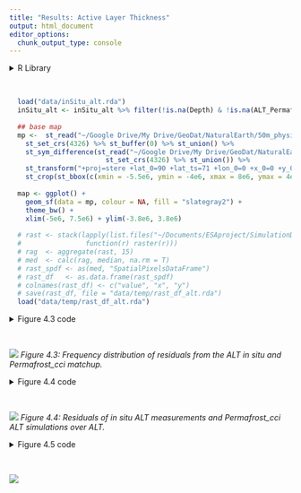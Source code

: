 ```yaml
---
title: "Results: Active Layer Thickness"
output: html_document
editor_options: 
  chunk_output_type: console
---
```


<style type="text/css">
.main-container {
  max-width: 1400px;
  margin-left: auto;
  margin-right: auto;
}
</style>


<details>
  <summary>R Library</summary>
  ```r
  library(readxl)
  library(ncdf4)
  library(raster)
  library(tidyverse)
  library(ggforce)
  library(grid)
  library(mgcv)
  library(sf)
  sf::sf_use_s2(FALSE)
  ```
</details><br/> 

```r
  load("data/inSitu_alt.rda")
  inSitu_alt <- inSitu_alt %>% filter(!is.na(Depth) & !is.na(ALT_Permafrost_cci))
  
  ## base map
  mp <-  st_read("~/Google Drive/My Drive/GeoDat/NaturalEarth/50m_physical/ne_50m_land/ne_50m_land.shp", quiet = TRUE) %>% 
    st_set_crs(4326) %>% st_buffer(0) %>% st_union() %>%
    st_sym_difference(st_read("~/Google Drive/My Drive/GeoDat/NaturalEarth/110m_physical/ne_110m_lakes/ne_110m_lakes.shp", quiet = TRUE) %>% 
                        st_set_crs(4326) %>% st_union()) %>%
    st_transform("+proj=stere +lat_0=90 +lat_ts=71 +lon_0=0 +x_0=0 +y_0=0 +datum=WGS84 +units=m +no_defs") %>%
    st_crop(st_bbox(c(xmin = -5.5e6, ymin = -4e6, xmax = 8e6, ymax = 4e6)))
  
  map <- ggplot() +
    geom_sf(data = mp, colour = NA, fill = "slategray2") +
    theme_bw() +
    xlim(-5e6, 7.5e6) + ylim(-3.8e6, 3.8e6)
  
  # rast <- stack(lapply(list.files("~/Documents/ESAproject/SimulationData/ActiveLayerThickness/", full.names = T),
  #                function(r) raster(r)))
  # rag  <- aggregate(rast, 15)
  # med  <- calc(rag, median, na.rm = T)
  # rast_spdf <- as(med, "SpatialPixelsDataFrame")
  # rast_df   <- as.data.frame(rast_spdf)
  # colnames(rast_df) <- c("value", "x", "y")
  # save(rast_df, file = "data/temp/rast_df_alt.rda")
  load("data/temp/rast_df_alt.rda")
```

<details>
  <summary>Figure 4.3 code</summary>
  ```r
  subDat <- inSitu_alt %>% as_tibble() %>%mutate(ALT_Permafrost_cci = ALT_Permafrost_cci*100,
                                  delta = Depth - ALT_Permafrost_cci)
  
    png("figures/Figure_4.3.png", width = 20, height = 15, units = "cm", res = 250)
    ggplot(NULL, aes(x)) +
      geom_histogram(data = subDat, mapping = aes(x = delta), binwidth=5, position="dodge", fill = "maroon4", col = "black")  +
      geom_label(aes(x = 160, y = 180), size = 5,
        label = paste("Summary statistics in [cm]", "\nMean: ", round(mean(subDat$delta, na.rm = T), 1), 
        "\nMedian: ", round(median(subDat$delta, na.rm = T), 1), "\nSD: ", round(sd(subDat$delta, na.rm = T), 1)),
        hjust = 0) +
      theme_bw() +
      xlim(-250, 500) +
      ylim(0, 220) +
      labs(fill='', x = "ALT [cm]", y = "Percentage") +
      theme(text = element_text(size=rel(4)),
            legend.text = element_text(size=14))
    dev.off()  
  ```
</details><br/> 

![](figures/Figure_4.3.png)
_Figure 4.3: Frequency distribution of residuals from the ALT in situ and Permafrost_cci matchup._

<details>
  <summary>Figure 4.4 code</summary>
  ```r
  ###################
  #### Residuals ####
  ###################
  predInterval <- function(x, newdat, lower = .025, upper = 0.975) {
      
        model  = x
      
        p          <- predict(model, newdat, type = "link", se.fit = TRUE)
        upr        <- p$fit + (2 * p$se.fit)
        lwr        <- p$fit - (2 * p$se.fit)
        newdat$upr <- model$family$linkinv(upr)
        newdat$lwr <- model$family$linkinv(lwr)
        newdat$fit <- predict(model, newdat)
        
        beta      <- coef(model)
        V         <- vcov(model)
        num_beta_vecs <- 10000
        Cv            <- chol(V)
        nus         <- rnorm(num_beta_vecs * length(beta))
        beta_sims   <- beta + t(Cv) %*% matrix(nus, nrow = length(beta), ncol = num_beta_vecs)
        covar_sim   <- predict(model, newdata = newdat, type = "lpmatrix")
        linpred_sim <- covar_sim %*% beta_sims
        invlink     <- function(x) x
        exp_val_sim <- invlink(linpred_sim)
        y_sim       <- matrix(rnorm(n = prod(dim(exp_val_sim)), mean = exp_val_sim, sd = summary(model)$scale), 
                        nrow = nrow(exp_val_sim), 
                        ncol = ncol(exp_val_sim))
        
        out <- as.data.frame(t(apply(y_sim, 1, quantile, prob = c(lower, upper))))
          names(out)[1:2] <- c("plwr", "pupr")
          
        cbind(newdat, out)
    }
  
  model   <- gam(delta ~ s(Depth), data = subDat)
      
  newdat  <- data.frame(Depth = seq(0, 1500, length = 200))
  dat     <- lapply(list(model), predInterval, newdat = newdat)
    
  
  pl1 <- ggplot(NULL, aes(x, y)) +
    geom_point(subDat, mapping = aes(x = Depth, y = delta), alpha = 0.5, shape = 16, col  = "maroon4", size = 2) + 
    geom_abline(slope = 0, intercept = 0, linetype = "dashed") +
    geom_ribbon(data = dat[[1]], mapping = aes(x = Depth, y = fit, ymin = lwr, ymax = upr), alpha = 0.15, fill = "grey10") +
    geom_line(data   = dat[[1]], mapping = aes(x = Depth, y = fit), col = "grey10", size = 1) +
    theme_bw() +
    labs(x = "", y = "") +
    theme(text = element_text(size=rel(4)))
  
  p <- c(0.025, 0.5, 0.975)
  p_names <- map_chr(p, ~paste0(.x*100, "%"))
  p_funs <- map(p, ~partial(quantile, probs = .x, na.rm = TRUE))
  
  boxDat <- subDat %>% filter(Depth <= 500) %>%
    mutate(groupD = cut(Depth, seq(0, 500, 100), labels = FALSE)) %>%
    group_by(groupD) %>% summarize_at(vars(delta), funs(!!!p_funs))
  names(boxDat) <- c("groupD", "lower", "median", "upper")
  
  
  pl2 <- ggplot(NULL, aes(x, y)) +
    geom_point(subDat, mapping = aes(x = Depth, y = delta), alpha = 0.5, shape = 16, col  = "maroon4", size = 2) + 
    geom_abline(slope = 0, intercept = 0, linetype = "dashed") +
    geom_ribbon(data = dat[[1]], mapping = aes(x = Depth, y = fit, ymin = lwr, ymax = upr), alpha = 0.15, fill = "grey10") +
    geom_line(data   = dat[[1]], mapping = aes(x = Depth, y = fit), col = "grey10", size = 1) +
    geom_segment(boxDat, mapping = aes(x = ((groupD -1) * 100) + 50, xend = ((groupD -1) * 100) + 50, y = lower, yend = upper), size = 1.2) +
    geom_point(boxDat,  mapping = aes(x = ((groupD -1) * 100) + 50, y = median), size = 4, shape = 16) +
    geom_label(boxDat, mapping = aes(x = ((groupD -1) * 100) + 50, y = median + 190, 
      label = paste("2.5%: ", upper, "\nMedian: ", median, "\n97.5%: ", lower)), size = 2) +
    theme_bw() +
    xlim(0,500) + ylim(-250, 550) +
    labs(x = "", y = "") +
    theme(text = element_text(size=rel(4)))
  
  
  png("figures/Figure_4.4.png", width = 20, height = 10, units = "cm", res = 250)
  gridExtra::grid.arrange(pl1, pl2, nrow =1, widths = c(1,1.5), bottom = "in situ ALT [cm]", left = "Residuals in situ and Permafrost_cci ALT [cm]")
  dev.off()
  ```
</details><br/> 

![](figures/Figure_4.4.png)
_Figure 4.4: Residuals of in situ ALT measurements and Permafrost_cci ALT simulations over ALT._

<details>
  <summary>Figure 4.5 code</summary>
  ```r
  maxTab <- subDat %>% group_by(Name) %>% mutate(maxRes = max(abs(delta)/100, na.rm = T)) %>%
    filter(!duplicated(Name)) %>% arrange((maxRes))
  
  crds_pts <- st_as_sf(maxTab, coords = c("Longitude", "Latitude")) %>% st_set_crs(4326) %>%
      st_transform("+proj=stere +lat_0=90 +lat_ts=71 +lon_0=0 +x_0=0 +y_0=0 +datum=WGS84 +units=m +no_defs") %>% st_coordinates()
    
  
  pl1 <-map +
    geom_raster(data=rast_df, aes(x=x, y=y, fill=value), alpha=0.8) + 
      viridis::scale_fill_viridis(option = "H") +
    labs(fill = "Permafrost_cci ALT [m] (median 1997-2019)") +
    ggnewscale::new_scale_fill() +
    geom_point(data = data.frame(crds_pts, maxRes = maxTab$maxRes), 
                   aes(x = X, y = Y, fill = maxRes), alpha = 1, shape = 21, stroke = 0.2, size = 3.5) +
    scale_fill_viridis_c() +
    labs(fill = "Residuals [m]", x = "", y = "") +
    theme(legend.background = element_rect(fill = "white"),
          legend.text = element_text(size=rel(0.8)),
          legend.title = element_text(size=rel(0.8))) +
    guides(fill=guide_legend(ncol=2))
  
  
  model   <- gam(delta ~ s(Latitude), data = subDat)
  newdat  <- data.frame(Latitude = seq(31, 82, length = 200))
  dat     <- lapply(list(model), predInterval, newdat = newdat)
  
  
  grL    <- data.frame(gr = 1:11, groupL = seq(31, 82, length = 11))
  boxDat <- subDat %>% mutate(gr = cut(Latitude, grL$groupL, labels = FALSE)) %>%
      group_by(gr) %>% summarize_at(vars(delta), funs(!!!p_funs)) %>% left_join(grL) %>%
      mutate(grL = groupL + median(diff(grL$groupL)))
  names(boxDat) <- c("groupD", "lower", "median", "upper", "a", "groupL")
  
      
  pl2 <- ggplot(NULL, aes(x, y)) +
      geom_point(subDat, mapping = aes(x = Latitude, y = delta), alpha = 0.5, shape = 16, col  = "maroon4", size = 2) + 
      geom_abline(slope = 0, intercept = 0, linetype = "dashed") +
      geom_ribbon(data = dat[[1]], mapping = aes(x = Latitude, y = fit, ymin = lwr, ymax = upr), alpha = 0.15, fill = "grey10") +
      geom_line(data   = dat[[1]], mapping = aes(x = Latitude, y = fit), col = "grey10", size = 1) +
    
      geom_segment(boxDat, mapping = aes(x = groupL, xend = groupL, y = lower, yend = upper), size = 1.2) +
      geom_point(boxDat,   mapping = aes(x = groupL, y = median), size = 4, shape = 16) +
      geom_label(boxDat,   mapping = aes(x = groupL, y = rep(1200, nrow(boxDat)), 
        label = paste("2.5%: ", round(upper,2), "\nMedian: ", round(median,2), "\n97.5%: ", round(lower,2))), size = 1.7) +
    
    
      theme_bw() +
      labs(x = "Residuals in situ and Permafrost_cci ALT [cm]", y = "Latitude") +
      coord_flip() +
      theme(text = element_text(size=rel(4)))
  
  png("figures/Figure_4.5.png", width = 20, height = 20, units = "cm", res = 250)
  gridExtra::grid.arrange(pl1, pl2, nrow =2, heights = c(1, 1.6))
  dev.off()
  ```
</details><br/> 

![](figures/Figure_4.5.png)
